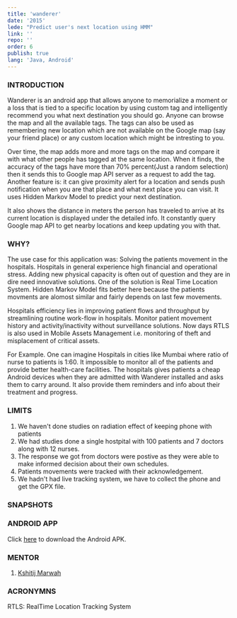 ```yaml
---
title: 'wanderer'
date: '2015'
lede: "Predict user's next location using HMM"
link: ''
repo: ''
order: 6
publish: true
lang: 'Java, Android'
---
```





<div class="blog-section">


### INTRODUCTION

Wanderer is an android app that allows anyone to memorialize a moment or a loss that is tied to a specific location by using custom tag and intelligently recommend you what next destination you should go. Anyone can browse the map and all the available tags. The tags can also be used as remembering new location which are not available on the Google map (say your friend place) or any custom location which might be intresting to you.

Over time, the map adds more and more tags on the map and compare it with what other people has tagged at the same location. When it finds, the accuracy of the tags have more than 70% percent(Just a random selection) then it sends this to Google map API server as a request to add the tag. Another feature is: it can give proximity alert for a location and sends push notification when you are that place and what next place you can visit. It uses Hidden Markov Model to predict your next destination.

It also shows the distance in meters the person has traveled to arrive at its current location is displayed under the detailed info. It constantly query Google map API to get nearby locations and keep updating you with that.

### WHY?

The use case for this application was: Solving the patients movement in the hospitals. Hospitals in general experience high financial and operational stress. Adding new physical capacity is often out of question and they are in dire need innovative solutions. One of the solution is Real Time Location System. Hidden Markov Model fits better here because the patients movments are alomost similar and fairly depends on last few movements.

Hospitals efficiency lies in improving patient flows and throughput by streamlining routine work-flow in hospitals. Monitor patient movement history and activity/inactivity without surveillance solutions. Now days RTLS is also used in Mobile Assets Management i.e. monitoring of theft and misplacement of critical assets.

For Example. One can imagine Hospitals in cities like Mumbai where ratio of nurse to patients is 1:60. It impossible to monitor all of the patients and provide better health-care facilities. The hospitals gives patients a cheap Android devices when they are admitted with Wanderer installed and asks them to carry around. It also provide them reminders and info about their treatment and progress.

### LIMITS

1. We haven't done studies on radiation effect of keeping phone with patients
2. We had studies done a single hostpital with 100 patients and 7 doctors along with 12 nurses.
3. The response we got from doctors were postive as they were able to make informed decision about their own schedules.
4. Patients movements were tracked with their acknowledgement.
5. We hadn't had live tracking system, we have to collect the phone and get the GPX file.

### SNAPSHOTS

<div class="blog-inset">
  <ZoomImage src={patientOne} caption="Patient initial movements near hospital" />
</div>
<div class="blog-inset">
  <ZoomImage src={patientTwo} caption="Patient 3 days tracking movement details" />
</div>

### ANDROID APP

<div class="blog-inset">
  <ZoomImage src={first} caption="first" />
</div>
<div class="blog-inset">
  <ZoomImage src={second} caption="second" />
</div>
<div class="blog-inset">
  <ZoomImage src={third} caption="third" />
</div>
<div class="blog-inset">
  <ZoomImage src={fourth} caption="fourth" />
</div>

Click <a href="https://www.dropbox.com/s/f4lyjja9b8318i3/wanderer.apk?dl=0" target="_blank">here</a> to download the Android APK.

### MENTOR

1. [Kshitij Marwah](http://www.kshitijmarwah.com/)

### ACRONYMNS

RTLS: RealTime Location Tracking System
</div>